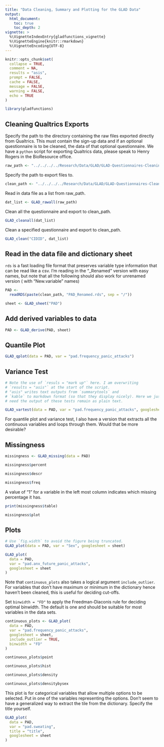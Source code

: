 ```yaml
---
title: "Data Cleaning, Summary and Plotting for the GLAD Data"
output:
  html_document:
    toc: true
    toc_depth: 2
vignette: >
  %\VignetteIndexEntry{gladfunctions_vignette}
  %\VignetteEngine{knitr::rmarkdown}
  %\VignetteEncoding{UTF-8}
---
```


```r
knitr::opts_chunk$set(
  collapse = TRUE,
  comment = NA,
  results = "asis",
  prompt = FALSE,
  cache = FALSE,
  message = FALSE,
  warning = FALSE,
  echo = TRUE
)
```

```r
library(gladfunctions)
```

## Cleaning Qualtrics Exports

Specify the path to the directory containing the raw files exported
directly from Qualtrics. This must contain the sign-up data and if an
optional questionnaire is to be cleaned, the data of that optional
questionnaire. We have a `python` script for exporting Qualtrics data,
please speak to Henry Rogers in the BioResource office.

```r
raw_path <- "../../../../Research/Data/GLAD/GLAD-Questionnaires-Cleaning/data_raw/"
```

Specify the path to export files to.

```r
clean_path <- "../../../../Research/Data/GLAD/GLAD-Questionnaires-Cleaning/data_clean/"
```

Read in data file as a list from raw_path.

```r
dat_list <- GLAD_rawall(raw_path)
```

Clean all the questionnaire and export to clean_path.

```r
GLAD_cleanall(dat_list)
```

Clean a specified questionnaire and export to clean_path.

```r
GLAD_clean("CIDID", dat_list)
```

## Read in the data file and dictionary sheet

`rds` is a fast loading file format that preserves variable type
information that can be read like a csv.  I'm reading in the "_Renamed"
version with easy names, but note that all the following should also work
for unrenamed version ( with "New.variable" names)

```r
PAD <-
  readRDS(paste(clean_path, "PAD_Renamed.rds", sep = "/"))

sheet <- GLAD_sheet("PAD")
```

## Add derived variables to data

```r
PAD <- GLAD_derive(PAD, sheet)
```

## Quantile Plot

```r
GLAD_qplot(data = PAD, var = "pad.frequency_panic_attacks")
```

## Variance Test

```r
# Note the use of `resuls = "mark up"` here. I am overwriting
# `results = "asis"` at the start of the script.
# "asis" writes text outputs from `summarytools` and
# `kable` to markdown format (so that they display nicely). Here we just
# need the output of these tests remain as plain text.

GLAD_vartest(data = PAD, var = "pad.frequency_panic_attacks", googlesheet = sheet)
```

For quantile plot and variance test, I also have a version that extracts
all the continuous variables and loops through them.  Would that be more
desirable?

## Missingness

```r
missingness <- GLAD_missing(data = PAD)
 ```

```r
missingness$percent
 ```

```r
missingness$descr
```

```r
missingness$freq
```

A value of "1" for a variable in the left most column indicates which
missing percentage it has.

```r
print(missingness$table)
```

```r
missingness$plot
```

## Plots

 ```r
# Use `fig.width` to avoid the figure being truncated.
GLAD_plot(data = PAD, var = "Sex", googlesheet = sheet)
```

```r
GLAD_plot(
  data = PAD,
  var = "pad.anx_future_panic_attacks",
  googlesheet = sheet
)
```

Note that `continuous_plots` also takes a logical argument `include_outlier`.
For variables that don't have maximum or minimum in the dictionary hence haven't been cleaned,
this is useful for deciding cut-offs.

Set `binwidth = "FD"` to apply the Freedman-Diaconis rule for deciding
optimal binwidth. The default is one and should be suitable for most
variables in the data sets.

```r
continuous_plots <- GLAD_plot(
  data = PAD,
  var = "pad.frequency_panic_attacks",
  googlesheet = sheet,
  include_outlier = TRUE,
  binwidth = "FD"
)
```

```r
continuous_plots$point
```

```r
continuous_plots$hist
```

```r
continuous_plots$density
```

```r
continuous_plots$densitybysex
```

This plot is for categorical variables that allow multiple options to be selected.
Put in one of the variables representing the options. Don't seem to have a
generalized way to extract the tile from the dictionary. Specify the title yourself.

```r
GLAD_plot(
  data = PAD,
  var = "pad.sweating",
  title = "title",
  googlesheet = sheet
)
```
